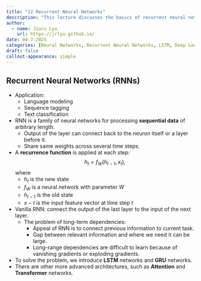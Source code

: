 ```yaml
---
title: "12 Recurrent Neural Networks"
description: "This lecture discusses the basics of recurrent neural networks (RNNs), including their architecture, training process, and applications. It also covers the concept of long short-term memory (LSTM) networks and their role in handling sequential data."
author:
  - name: Jiuru Lyu
    url: https://jrlyu.github.io/
date: 04-7-2025
categories: [Neural Networks, Recurrent Neural Networks, LSTM, Deep Learning]
draft: false
callout-appearance: simple
---
```


## Recurrent Neural Networks (RNNs)
- Application: 
  - Language modeling
  - Sequence tagging
  - Text classification
- RNN is a family of neural networks for processing **sequential data** of arbitrary length.
  - Output of the layer can connect back to the neuron itself or a layer before it. 
  - Share same weights across several time steps.
- A **recurrence function** is applied at each step: $$h_t=f_W(h_{t-1},x_t),$$ where
  - $h_t$ is the new state
  - $f_W$ is a neural network with parameter $W$
  - $h_{t-1}$ is the old state
  - $x-t$ is the input feature vector at time step $t$
- Vanilla RNN: connect the output of the last layer to the input of the next layer.
  - The problem of long-term dependencies:
    - Appeal of RNN is to connect previous information to current task.
    - Gap between relevant information and where we need it can be large.
    - Long-range dependencies are difficult to learn because of vanishing gradients or exploding gradients.
- To solve the problem, we introduce **LSTM** networks and **GRU** networks. 
- There are other more advanced architectures, such as **Attention** and **Transformer** networks.
 